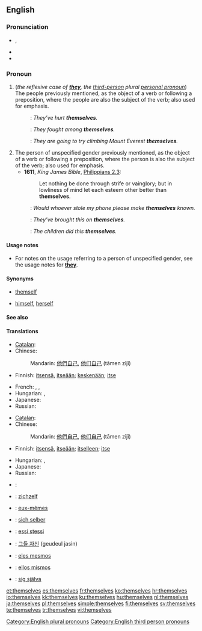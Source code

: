 ==English==

{{rank|power|mother|often|266|themselves|half|certain|sent}}

===Pronunciation===
* {{IPA|/ðɛmˈsɛlvz/}}, {{SAMPA|/DEm"sElvz/}}
* {{audio|en-us-themselves.ogg|Audio (US)}}
* {{hyphenation|them|selves}}

===Pronoun===
{{en-pron|desc=personal pronoun}}

# (''the reflexive case of '''[[they]]''', the [[third-person]] plural [[personal pronoun]]'') The people previously mentioned, as the object of a verb or following a preposition, where the people are also the subject of the verb; also used for emphasis.
#: {{italbrac|reflexively}}: ''They’ve hurt '''themselves'''.''
#: {{italbrac|after a preposition}}: ''They fought among '''themselves'''.''
#: {{italbrac|for emphasis}}: ''They are going to try climbing Mount Everest '''themselves'''.''
# The person of unspecified gender previously mentioned, as the object of a verb or following a preposition, where the person is also the subject of the verb; also used for emphasis.
#* '''1611''', ''King James Bible'', [[s:Bible (King James)/Philippians#Chapter 2|Philippians 2.3]]:
#*: Let nothing be done through strife or vainglory; but in lowliness of mind let each esteem other better than '''themselves'''.
#: {{italbrac|reflexively}}: ''Would whoever stole my phone please make '''themselves''' known.''
#: {{italbrac|after a preposition}}: ''They’ve brought this on '''themselves'''.''
#: {{italbrac|for emphasis}}: ''The children did this '''themselves'''.''


====Usage notes====
* For notes on the usage referring to a person of unspecified gender, see the usage notes for '''[[they]]'''.

====Synonyms====
* {{sense|non-gender-specific, singular}} [[themself]]
* {{sense|gender-specific, singular}} [[himself]], [[herself]]

====See also====
{{English personal pronouns}}

====Translations====
{{trans-top|the reflexive case of they, the third-person plural personal pronoun}}
* [[Catalan]]: {{t-|ca|es}}
* Chinese:
*: Mandarin: [[他們]][[自己]], [[他们]][[自己]] (tāmen zìjǐ)
* Finnish: [[itse|itsensä]], [[itse|itseään]]; [[keskenään]]; [[itse]]
{{trans-mid}}
* French: {{qualifier|reflexive}} {{t+|fr|se}}, {{qualifier|for emphasis}} {{t+|fr|eux-mêmes|m}}, {{qualifier|for emphasis}} {{t+|fr|elles-mêmes}}
* Hungarian: {{t+|hu|maguk}}, {{t|hu|magukat}}
* Japanese: {{t|ja|彼ら自身|tr=karera-jishin}}
* Russian: {{t+|ru|себя|tr=s'eb'á}}
{{trans-bottom}}

{{trans-top|the persons of unspecified gender previously mentioned, as the object of a verb or following a preposition}}
* [[Catalan]]: {{t-|ca|mateix|alt=mateixos}}
* Chinese:
*: Mandarin: [[他們]][[自己]], [[他们]][[自己]] (tāmen zìjǐ)
* Finnish: [[itse|itsensä]], [[itse|itseään]]; [[itse|itselleen]]; [[itse]]
{{trans-mid}}
* Hungarian: {{t|hu|önmaguk}}, {{t|hu|önmagukat}}
* Japanese: {{t|ja|彼ら自身|tr=karera-jishin}}
* Russian: {{t+|ru|себя|tr=s'eb'á}}
{{trans-bottom}}

{{checktrans-top}}
* {{ttbc|Arabic}}: {{Arab|[[انفسهم]]}} {{unicode|(anfúsahum)}}
* {{ttbc|Dutch}}: [[zichzelf]]
* {{ttbc|French}}: [[eux-mêmes]]
* {{ttbc|German}}: [[sich selber]]
{{checktrans-mid}}
* {{ttbc|Italian}}: [[essi stessi]]
* {{ttbc|Korean}}: [[그들 자신]] (geudeul jasin)
* {{ttbc|Portuguese}}: [[eles mesmos]]
* {{ttbc|Spanish}}: [[ellos mismos]]
* {{ttbc|Swedish}}: [[sig själva]]
{{checktrans-bottom}}

[[Category:English plural pronouns]]
[[Category:English third person pronouns]]

[[et:themselves]]
[[es:themselves]]
[[fr:themselves]]
[[ko:themselves]]
[[hr:themselves]]
[[io:themselves]]
[[kk:themselves]]
[[ku:themselves]]
[[hu:themselves]]
[[nl:themselves]]
[[ja:themselves]]
[[pl:themselves]]
[[simple:themselves]]
[[fi:themselves]]
[[sv:themselves]]
[[te:themselves]]
[[tr:themselves]]
[[vi:themselves]]